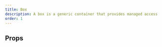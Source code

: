 ```yaml
---
title: Box
description: A box is a generic container that provides managed access to design tokens.
order: 1
---
```



<CodeDocsHeader
  name="@atlaskit/primitives"
  repository="https://bitbucket.org/atlassian/atlassian-frontend-mirror"
  directoryName="primitives"
/>


## Props

<PropsTable heading="" props={ERTBox} />
